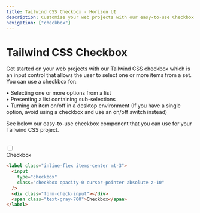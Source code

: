 ```yaml
---
title: Tailwind CSS Checkbox - Horizon UI
description: Customise your web projects with our easy-to-use Checkbox component for Tailwind CSS using Material Design guidelines.
navigation: ["checkbox"]
---
```


# Tailwind CSS Checkbox

Get started on your web projects with our Tailwind CSS checkbox which is an input control that allows the user to select one or more items from a set. You can use a checkbox for:

• Selecting one or more options from a list <br/>
• Presenting a list containing sub-selections <br/>
• Turning an item on/off in a desktop environment (If you have a single option, avoid using a checkbox and use an on/off switch instead)

See below our easy-to-use checkbox component that you can use for your Tailwind CSS project.

<br />

<ComponentCard id='checkbox'>
  <label className='inline-flex items-center mt-3'>
    <input
      type='checkbox'
      className='checkbox opacity-0 cursor-pointer absolute z-10'
    />
    <div className='form-check-input'></div>
    <span className='text-gray-700 cursor-pointer'>Checkbox</span>
  </label>
</ComponentCard>

```html showLineNumbers
<label class="inline-flex items-center mt-3">
  <input
    type="checkbox"
    class="checkbox opacity-0 cursor-pointer absolute z-10"
  />
  <div class="form-check-input"></div>
  <span class="text-gray-700">Checkbox</span>
</label>
```
